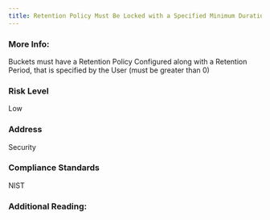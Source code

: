 ```yaml
---
title: Retention Policy Must Be Locked with a Specified Minimum Duration
---
```


### More Info:

Buckets must have a Retention Policy Configured along with a Retention Period, that is specified by the User (must be greater than 0)

### Risk Level

Low

### Address

Security

### Compliance Standards

NIST

### Additional Reading:
